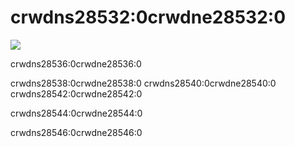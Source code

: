 # crwdns28532:0crwdne28532:0

<p style={{ "text-align": "center" }}>
  <img src=crwdns36764:0crwdne36764:0 />
  <br />
</p>

crwdns28536:0crwdne28536:0

crwdns28538:0crwdne28538:0 crwdns28540:0crwdne28540:0 crwdns28542:0crwdne28542:0

crwdns28544:0crwdne28544:0

crwdns28546:0crwdne28546:0
